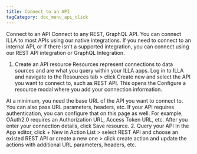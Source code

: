 ```yaml
---
title: Connect to an API
tagCategory: doc_menu_api_click
---
```


Connect to an API
Connect to any REST, GraphQL API.
You can connect ILLA to most APIs using our native integrations. If you need to connect to an internal API, or if there isn't a supported integration, you can connect using our REST API integration or GraphQL Integration.
1. Create an API resource 
Resources represent connections to data sources and are what you query within your ILLA apps. Log in to ILLA and navigate to the Resources tab > click Create new and select the API you want to connect to, such as REST API. This opens the Configure a resource modal where you add your connection information.

At a minimum, you need the base URL of the API you want to connect to. You can also pass URL parameters, headers, etc. If your API requires authentication, you can configure that on this page as well. For example, OAuth2.0 requires an Authorization URL, Access Token URL, etc. After you enter your connection details, click Save resource. 
2. Query your API
In the App editor, click + New in Action List > select REST API and choose an existed REST API or create a new one > click create action and update the actions with additional URL parameters, headers, etc.

